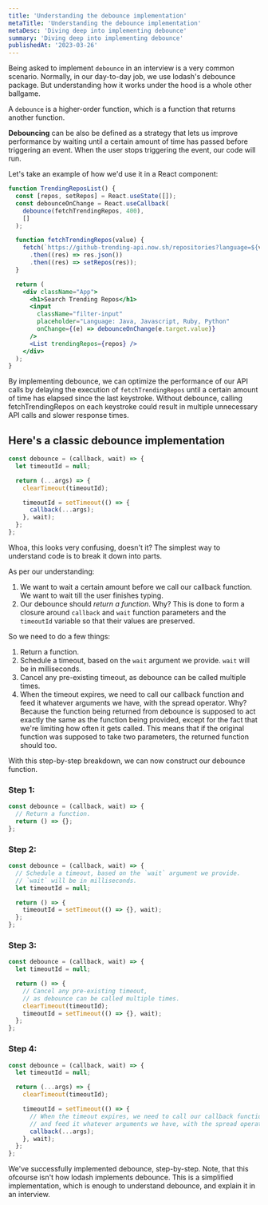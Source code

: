 ```yaml
---
title: 'Understanding the debounce implementation'
metaTitle: 'Understanding the debounce implementation'
metaDesc: 'Diving deep into implementing debounce'
summary: 'Diving deep into implementing debounce'
publishedAt: '2023-03-26'
---
```


<CustomAvatar />

Being asked to implement `debounce` in an interview is a very common scenario. Normally, in our day-to-day job, we use lodash's debounce package. But understanding how it works under the hood is a whole other ballgame.

A `debounce` is a higher-order function, which is a function that returns another function.

**Debouncing** can be also be defined as a strategy that lets us improve performance by waiting until a certain amount of time has passed before triggering an event. When the user stops triggering the event, our code will run.

Let's take an example of how we'd use it in a React component:

```jsx title="TrendingReposList.js"
function TrendingReposList() {
  const [repos, setRepos] = React.useState([]);
  const debounceOnChange = React.useCallback(
    debounce(fetchTrendingRepos, 400),
    []
  );

  function fetchTrendingRepos(value) {
    fetch(`https://github-trending-api.now.sh/repositories?language=${value}`)
      .then((res) => res.json())
      .then((res) => setRepos(res));
  }

  return (
    <div className="App">
      <h1>Search Trending Repos</h1>
      <input
        className="filter-input"
        placeholder="Language: Java, Javascript, Ruby, Python"
        onChange={(e) => debounceOnChange(e.target.value)}
      />
      <List trendingRepos={repos} />
    </div>
  );
}
```

By implementing debounce, we can optimize the performance of our API calls by delaying the execution of `fetchTrendingRepos` until a certain amount of time has elapsed since the last keystroke. Without debounce, calling fetchTrendingRepos on each keystroke could result in multiple unnecessary API calls and slower response times.

## Here's a classic debounce implementation

```js title="debounce.js"
const debounce = (callback, wait) => {
  let timeoutId = null;

  return (...args) => {
    clearTimeout(timeoutId);

    timeoutId = setTimeout(() => {
      callback(...args);
    }, wait);
  };
};
```

Whoa, this looks very confusing, doesn't it? The simplest way to understand code is to break it down into parts.

As per our understanding:

1. We want to wait a certain amount before we call our callback function. We want to wait till the user finishes typing.
2. Our debounce should _return a function_. Why? This is done to form a closure around `callback` and `wait` function parameters and the `timeoutId` variable so that their values are preserved.

So we need to do a few things:

1. Return a function.
2. Schedule a timeout, based on the `wait` argument we provide. `wait` will be in milliseconds.
3. Cancel any pre-existing timeout, as debounce can be called multiple times.
4. When the timeout expires, we need to call our callback function and feed it whatever arguments we have, with the spread operator. Why? Because the function being returned from debounce is supposed to act exactly the same as the function being provided, except for the fact that we're limiting how often it gets called. This means that if the original function was supposed to take two parameters, the returned function should too.

With this step-by-step breakdown, we can now construct our debounce function.

### Step 1:

```js
const debounce = (callback, wait) => {
  // Return a function.
  return () => {};
};
```

### Step 2:

```js {4, 7}
const debounce = (callback, wait) => {
  // Schedule a timeout, based on the `wait` argument we provide.
  // `wait` will be in milliseconds.
  let timeoutId = null;

  return () => {
    timeoutId = setTimeout(() => {}, wait);
  };
};
```

### Step 3:

```js {7}
const debounce = (callback, wait) => {
  let timeoutId = null;

  return () => {
    // Cancel any pre-existing timeout,
    // as debounce can be called multiple times.
    clearTimeout(timeoutId);
    timeoutId = setTimeout(() => {}, wait);
  };
};
```

### Step 4:

```js {4, 10}
const debounce = (callback, wait) => {
  let timeoutId = null;

  return (...args) => {
    clearTimeout(timeoutId);

    timeoutId = setTimeout(() => {
      // When the timeout expires, we need to call our callback function
      // and feed it whatever arguments we have, with the spread operator
      callback(...args);
    }, wait);
  };
};
```

We've successfully implemented debounce, step-by-step. Note, that this ofcourse isn't how lodash implements debounce. This is a simplified implementation, which is enough to understand debounce, and explain it in an interview.
